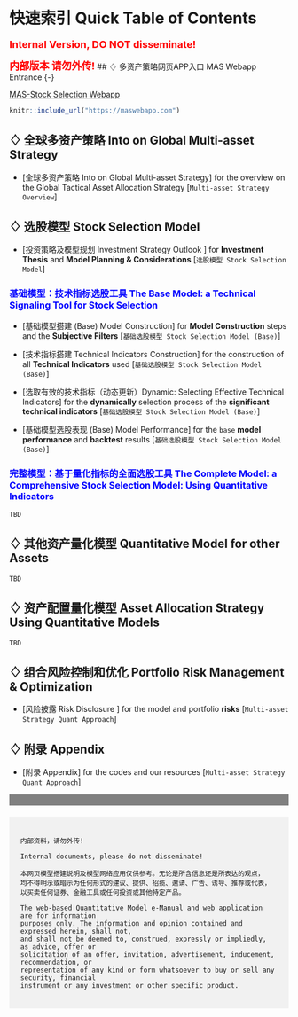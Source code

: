 # 快速索引 Quick Table of Contents {-}  


<span style="color:red;font-weight:700;font-size:18px">Internal Version, DO NOT disseminate!</span>  
  
<span style="color:red;font-weight:700;font-size:18px">内部版本 请勿外传!</span> 
## $\diamondsuit$ 多资产策略网页APP入口 MAS Webapp Entrance {-}

[MAS-Stock Selection Webapp](https://maswebapp.com)

```r
knitr::include_url("https://maswebapp.com")
```


## $\diamondsuit$ 全球多资产策略 Into on Global Multi-asset Strategy  {-}

* [全球多资产策略 Into on Global Multi-asset Strategy] for the overview on the Global Tactical Asset Allocation Strategy   [`Multi-asset Strategy Overview`]   

## $\diamondsuit$ 选股模型 Stock Selection Model {-} 
* [投资策略及模型规划 Investment Strategy Outlook ] for **Investment Thesis** and **Model Planning & Considerations** [`选股模型 Stock Selection Model`]   

### [基础模型：技术指标选股工具 The Base Model: a Technical Signaling Tool for Stock Selection ]{style="color:blue"} {-}

* [基础模型搭建 (Base) Model Construction] for **Model Construction** steps and the **Subjective Filters** [`基础选股模型 Stock Selection Model (Base)`]  

* [技术指标搭建 Technical Indicators Construction] for the construction of all **Technical Indicators** used [`基础选股模型 Stock Selection Model (Base)`]  

* [选取有效的技术指标（动态更新）Dynamic: Selecting Effective Technical Indicators] for the **dynamically** selection process of the **significant** **technical indicators** [`基础选股模型 Stock Selection Model (Base)`]  

* [基础模型选股表现 (Base) Model Performance] for the `base` **model performance** and **backtest** results [`基础选股模型 Stock Selection Model (Base)`]  

### [完整模型：基于量化指标的全面选股工具 The Complete Model: a Comprehensive Stock Selection Model: Using Quantitative Indicators]{style="color:blue"} {-}

`TBD`

## $\diamondsuit$ 其他资产量化模型 Quantitative Model for other Assets {-}  

`TBD`

## $\diamondsuit$ 资产配置量化模型 Asset Allocation Strategy Using Quantitative Models {-}  
 
`TBD`

## $\diamondsuit$ 组合风险控制和优化 Portfolio Risk Management & Optimization {-} 

* [风险披露 Risk Disclosure ] for the model and portfolio **risks** [`Multi-asset Strategy Quant Approach`]  


## $\diamondsuit$ 附录 Appendix {-} 

* [附录 Appendix] for the codes and our resources [`Multi-asset Strategy Quant Approach`]  




<!-- Disclaimer section with a gray bar -->
<div style="width: 100%; height: 20px; background-color: grey;"></div>

<!-- Disclaimer Text -->
<div style="padding: 20px; margin-top: 20px; background-color: #f1f1f1;">
    内部资料，请勿外传! 

    Internal documents, please do not disseminate! 

    本网页模型搭建说明及模型网络应用仅供参考。无论是所含信息还是所表达的观点，
    均不得明示或暗示为任何形式的建议、提供、招揽、邀请、广告、诱导、推荐或代表，
    以买卖任何证券、金融工具或任何投资或其他特定产品。

    The web-based Quantitative Model e-Manual and web application are for information
    purposes only. The information and opinion contained and expressed herein, shall not,
    and shall not be deemed to, construed, expressly or impliedly, as advice, offer or
    solicitation of an offer, invitation, advertisement, inducement, recommendation, or
    representation of any kind or form whatsoever to buy or sell any security, financial
    instrument or any investment or other specific product.
</div>








